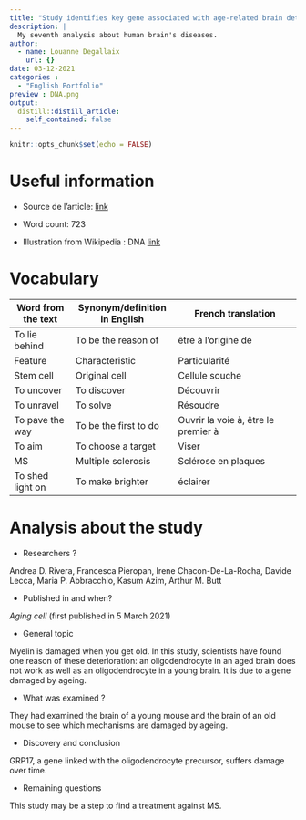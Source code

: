 ```yaml
---
title: "Study identifies key gene associated with age-related brain deterioration"
description: |
  My seventh analysis about human brain's diseases.
author:
  - name: Louanne Degallaix
    url: {}
date: 03-12-2021
categories :
  - "English Portfolio"
preview : DNA.png
output:
  distill::distill_article:
    self_contained: false
---
```


```r
knitr::opts_chunk$set(echo = FALSE)
```

# Useful information

* Source de l'article: [link](https://www.news-medical.net/news/20210310/Study-identifies-key-gene-associated-with-age-related-brain-deterioration.aspx)

* Word count: 723

* Illustration from Wikipedia : DNA [link](https://fr.wikipedia.org/wiki/Acide_d%C3%A9soxyribonucl%C3%A9ique#/media/Fichier:Benzopyrene_DNA_adduct_1JDG.png)

# Vocabulary

| Word from the text | Synonym/definition in English | French translation                  |
| ------------------ | ----------------------------- | ----------------------------------- |
| To lie behind      | To be the reason of           | être à l'origine de                 |
| Feature            | Characteristic                | Particularité                       |
| Stem cell          | Original cell                 | Cellule souche                      |
| To uncover         | To discover                   | Découvrir                           |
| To unravel         | To solve                      | Résoudre                            |
| To pave the way    | To be the first to do         | Ouvrir la voie à, être le premier à |
| To aim             | To choose a target            | Viser                               |
| MS                 | Multiple sclerosis            | Sclérose en plaques                 |
| To shed light on   | To make brighter              | éclairer                            |

# Analysis about the study

* Researchers ?

Andrea D. Rivera, Francesca Pieropan, Irene Chacon-De-La-Rocha, Davide Lecca, Maria P. Abbracchio, Kasum Azim, Arthur M. Butt

* Published in and when? 

 *Aging cell* (first published in 5 March 2021)

* General topic 

Myelin is damaged when you get old. In this study, scientists have found one reason of these deterioration:  an oligodendrocyte in an aged brain does not work as well as an oligodendrocyte in a young brain. It is due to a gene damaged by ageing. 

* What was examined ?

They had examined the brain of a young mouse and the brain of an old mouse to see which mechanisms are damaged by ageing. 

* Discovery and conclusion

GRP17, a gene linked with the oligodendrocyte precursor, suffers damage over time. 

* Remaining questions 

This study may be a step to find a treatment against MS.


